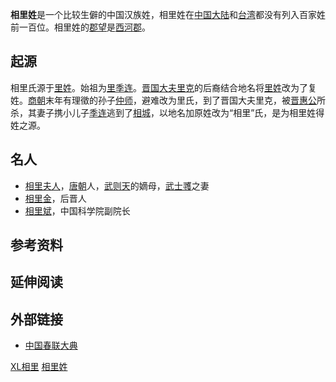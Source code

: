'''相里姓'''是一个比较生僻的中国汉族姓，相里姓在[[中国大陆|中国大陆]]和[[台湾|台湾]]都没有列入百家姓前一百位。相里姓的[[郡望|郡望]]是[[西河郡|西河郡]]。

== 起源 ==
相里氏源于[[里姓|里姓]]。始祖为[[里季连|里季连]]。[[晋国|晋国]][[大夫_(官名)|大夫]][[里克_(春秋)|里克]]的后裔结合地名将[[里姓|里姓]]改为了复姓。[[商朝|商朝]]末年有理徵的孙子[[仲师|仲师]]，避难改为里氏，到了晋国大夫里克，被[[晋惠公|晋惠公]]所杀，其妻子携小儿子[[季连|季连]]逃到了[[相城区|相城]]，以地名加原姓改为“相里”氏，是为相里姓得姓之源。

== 名人 ==
* [[相里夫人|相里夫人]]，[[唐朝|唐朝]]人，[[武则天|武则天]]的嫡母，[[武士彠|武士彟]]之妻
* [[相里金|相里金]]，后晋人
* [[相里斌|相里斌]]，中国科学院副院长

== 参考资料 ==
{{reflist}}

== 延伸阅读 ==
{{Wikisource further reading}}

== 外部链接 ==
* [http://books.google.com.tw/books?ei=se59U6bpC8j38QWBu4LgDw&hl=zh-TW&id=N2ktAQAAIAAJ&dq=%E7%9B%B8%E9%87%8C%E5%A7%93&focus=searchwithinvolume&q=%E7%9B%B8%E9%87%8C 中国春联大典]

[[Category:漢姓|XL相里]]
[[Category:相里姓|]]